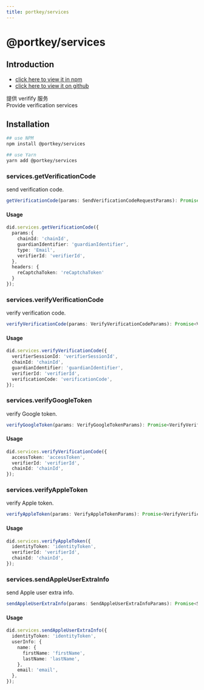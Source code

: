 ```yaml
---
title: portkey/services
---
```


# @portkey/services

## Introduction

- [click here to view it in npm](https://www.npmjs.com/package/@portkey/services)
- [click here to view it on github](https://github.com/Portkey-Wallet/portkey-web/blob/master/packages/services/README.md)

提供 verifify 服务  
Provide verification services

## Installation

```bash
## use NPM
npm install @portkey/services

## use Yarn
yarn add @portkey/services
```

### services.getVerificationCode

send verification code.

```typescript
getVerificationCode(params: SendVerificationCodeRequestParams): Promise<SendVerificationCodeResult>;
```

#### Usage
```typescript
did.services.getVerificationCode({
  params:{
    chainId: 'chainId',
    guardianIdentifier: 'guardianIdentifier',
    type: 'Email',
    verifierId: 'verifierId',
  },
  headers: {
    reCaptchaToken: 'reCaptchaToken'
  }
});
```

### services.verifyVerificationCode

verify verification code.

```typescript
verifyVerificationCode(params: VerifyVerificationCodeParams): Promise<VerifyVerificationCodeResult>;
```

#### Usage

```typescript
did.services.verifyVerificationCode({
  verifierSessionId: 'verifierSessionId',
  chainId: 'chainId',
  guardianIdentifier: 'guardianIdentifier',
  verifierId: 'verifierId',
  verificationCode: 'verificationCode',
});
```

### services.verifyGoogleToken
verify Google token.

```typescript
verifyGoogleToken(params: VerifyGoogleTokenParams): Promise<VerifyVerificationCodeResult>;
```

#### Usage
```typescript
did.services.verifyVerificationCode({
  accessToken: 'accessToken',
  verifierId: 'verifierId',
  chainId: 'chainId',
});
```

### services.verifyAppleToken

verify Apple token.

```typescript
verifyAppleToken(params: VerifyAppleTokenParams): Promise<VerifyVerificationCodeResult>;
```

#### Usage

```typescript
did.services.verifyAppleToken({
  identityToken: 'identityToken',
  verifierId: 'verifierId',
  chainId: 'chainId',
});
```

### services.sendAppleUserExtraInfo

send Apple user extra info.

```typescript
sendAppleUserExtraInfo(params: SendAppleUserExtraInfoParams): Promise<SendAppleUserExtraInfoResult>;
```

#### Usage
```typescript
did.services.sendAppleUserExtraInfo({
  identityToken: 'identityToken',
  userInfo: {
    name: {
      firstName: 'firstName',
      lastName: 'lastName',
    },
    email: 'email',
  },
});
```